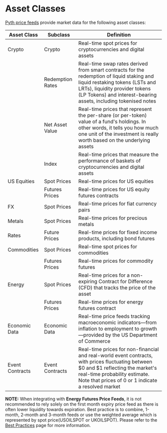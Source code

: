 # Asset Classes

[Pyth price feeds](https://www.pyth.network/price-feeds) provide market data for the following asset classes:

| Asset Class     | Subclass         | Definition                                                                                                                                                                                                                       |
| --------------- | ---------------- | -------------------------------------------------------------------------------------------------------------------------------------------------------------------------------------------------------------------------------- |
| Crypto          | Crypto           | Real-time spot prices for cryptocurrencies and digital assets                                                                                                                                                                    |
|                 | Redemption Rates | Real-time swap rates derived from smart contracts for the redemption of liquid staking and liquid restaking tokens (LSTs and LRTs), liquidity provider tokens (LP Tokens) and interest-bearing assets, including tokenised notes |
|                 | Net Asset Value  | Real-time prices that represent the per-share (or per-token) value of a fund's holdings. In other words, it tells you how much one unit of the investment is really worth based on the underlying assets                         |
|                 | Index            | Real-time prices that measure the performance of baskets of cryptocurrencies and digital assets                                                                                                                                  |
| US Equities     | Spot Prices      | Real-time prices for US equities                                                                                                                                                                                                 |
|                 | Futures Prices   | Real-time prices for US equity futures contracts                                                                                                                                                                                 |
| FX              | Spot Prices      | Real-time prices for fiat currency pairs                                                                                                                                                                                         |
| Metals          | Spot Prices      | Real-time prices for precious metals                                                                                                                                                                                             |
| Rates           | Future Prices    | Real-time prices for fixed income products, including bond futures                                                                                                                                                               |
| Commodities     | Spot Prices      | Real-time spot prices for commodities                                                                                                                                                                                            |
|                 | Futures Prices   | Real-time prices for commodity futures                                                                                                                                                                                           |
| Energy          | Spot Prices      | Real-time prices for a non-expiring Contract for Difference (CFD) that tracks the price of the asset                                                                                                                             |
|                 | Futures Prices   | Real-time prices for energy futures contract                                                                                                                                                                                     |
| Economic Data   | Economic Data    | Real-time price feeds tracking macroeconomic indicators—from inflation to employment to growth—provided by the US Department of Commerce                                                                                         |
| Event Contracts | Event Contracts  | Real-time prices for non-financial and real-world event contracts, with prices fluctuating between $0 and $1 reflecting the market's real-time probability estimate. Note that prices of 0 or 1 indicate a resolved market       |

**NOTE:** When integrating with **Energy Futures Price Feeds**, it is not recommended to rely solely on the first month expiry price feed as there is often lower liquidity towards expiration.
Best practice is to combine, 1-month, 2-month and 3-month feeds or use the weighted average which is represented by spot price(USOILSPOT or UKOILSPOT).
Please refer to the [Best Practices](../best-practices.mdx#pricing-futures-based-assets) page for more information.
